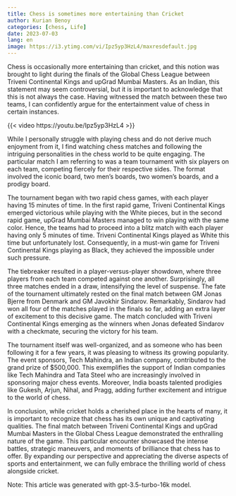 ```yaml
---
title: Chess is sometimes more entertaining than Cricket
author: Kurian Benoy
categories: [chess, Life]
date: 2023-07-03
lang: en
image: https://i3.ytimg.com/vi/Ipz5yp3HzL4/maxresdefault.jpg
---
```


Chess is occasionally more entertaining than cricket, and this notion was brought to light during the finals of the Global Chess League between Triveni Continental Kings and upGrad Mumbai Masters. As an Indian, this statement may seem controversial, but it is important to acknowledge that this is not always the case. Having witnessed the match between these two teams, I can confidently argue for the entertainment value of chess in certain instances.

{{< video https://youtu.be/Ipz5yp3HzL4 >}}

While I personally struggle with playing chess and do not derive much enjoyment from it, I find watching chess matches and following the intriguing personalities in the chess world to be quite engaging. The particular match I am referring to was a team tournament with six players on each team, competing fiercely for their respective sides. The format involved the iconic board, two men's boards, two women's boards, and a prodigy board.

The tournament began with two rapid chess games, with each player having 15 minutes of time. In the first rapid game, Triveni Continental Kings emerged victorious while playing with the White pieces, but in the second rapid game, upGrad Mumbai Masters managed to win playing with the same color. Hence, the teams had to proceed into a blitz match with each player having only 5 minutes of time. Triveni Continental Kings played as White this time but unfortunately lost. Consequently, in a must-win game for Triveni Continental Kings playing as Black, they achieved the impossible under such pressure.

The tiebreaker resulted in a player-versus-player showdown, where three players from each team competed against one another. Surprisingly, all three matches ended in a draw, intensifying the level of suspense. The fate of the tournament ultimately rested on the final match between GM Jonas Bjerre from Denmark and GM Javokhir Sindarov. Remarkably, Sindarov had won all four of the matches played in the finals so far, adding an extra layer of excitement to this decisive game. The match concluded with Triveni Continental Kings emerging as the winners when Jonas defeated Sindarov with a checkmate, securing the victory for his team.

The tournament itself was well-organized, and as someone who has been following it for a few years, it was pleasing to witness its growing popularity. The event sponsors, Tech Mahindra, an Indian company, contributed to the grand prize of $500,000. This exemplifies the support of Indian companies like Tech Mahindra and Tata Steel who are increasingly involved in sponsoring major chess events. Moreover, India boasts talented prodigies like Gukesh, Arjun, Nihal, and Pragg, adding further excitement and intrigue to the world of chess.

In conclusion, while cricket holds a cherished place in the hearts of many, it is important to recognize that chess has its own unique and captivating qualities. The final match between Triveni Continental Kings and upGrad Mumbai Masters in the Global Chess League demonstrated the enthralling nature of the game. This particular encounter showcased the intense battles, strategic maneuvers, and moments of brilliance that chess has to offer. By expanding our perspective and appreciating the diverse aspects of sports and entertainment, we can fully embrace the thrilling world of chess alongside cricket.

Note: This article was generated with gpt-3.5-turbo-16k model.
